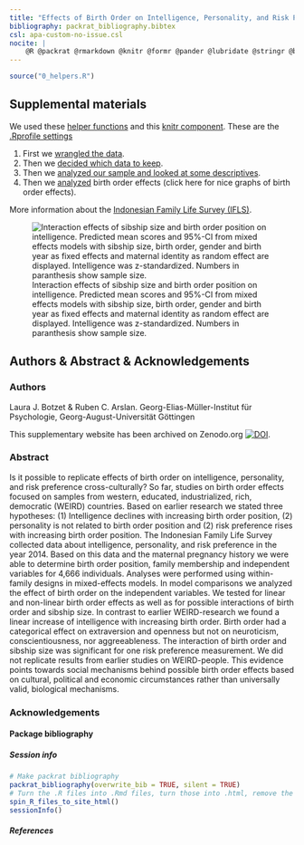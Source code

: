 ```yaml
---
title: "Effects of Birth Order on Intelligence, Personality, and Risk Preference in an Indonesian Sample"
bibliography: packrat_bibliography.bibtex
csl: apa-custom-no-issue.csl
nocite: |
    @R @packrat @rmarkdown @knitr @formr @pander @lubridate @stringr @broom @effects @ggplot2 @tidyr @dplyr @formatR @devtools @haven @GPArotation @psych @lavaan @Hmisc @plyr @apaTables @lme4 @lmerTest @forcats @cowplot @gridExtra
---
```




```r
source("0_helpers.R")
```

<div class="row">

<div class="col-md-5">

## Supplemental materials
We used these [helper functions](0_helpers.html) and 
this [knitr component](_test_outcome.html). These are the [.Rprofile settings](.Rprofile.html)

1. First we [wrangled the data](1_data_import.html).
2. Then we [decided which data to keep](2_inclusion.html).
3. Then we [analyzed our sample and looked at some descriptives](3_sample_analyses.html).
4. Then we [analyzed](4_analyses.html) birth order effects (click here for nice graphs of birth order effects).

More information about the [Indonesian Family Life Survey (IFLS)](http://www.rand.org/labor/FLS/IFLS.html).

</div>

<div class="col-md-6 col-md-offset-1">
![Interaction effects of sibship size and birth order position on intelligence. Predicted mean scores and 95%-CI from mixed effects models with sibship size, birth order, gender and birth year as fixed effects and maternal identity as random effect are displayed. Intelligence was z-standardized. Numbers in paranthesis show sample size.](4_analyses_files/figure-html/unnamed-chunk-51-1.png)
</div>

</div>
<div class="clearfix"></div>

## Authors & Abstract & Acknowledgements {.tabset .tabset-sticky}

### Authors
Laura J. Botzet & Ruben C. Arslan.
Georg-Elias-Müller-Institut für Psychologie, Georg-August-Universität Göttingen

This supplementary website has been archived on Zenodo.org [![DOI]()]().


### Abstract

Is it possible to replicate effects of birth order on intelligence, personality, and risk preference cross-culturally? So far, studies on birth order effects focused on samples from western, educated, industrialized, rich, democratic (WEIRD) countries. Based on earlier research we stated three hypotheses: (1) Intelligence declines with increasing birth order position, (2) personality is not related to birth order position and (2) risk preference rises with increasing birth order position. The Indonesian Family Life Survey collected data about intelligence, personality, and risk preference in the year 2014. Based on this data and the maternal pregnancy history we were able to determine birth order position, family membership and independent variables for 4,666 individuals. Analyses were performed using within-family designs in mixed-effects models. In model comparisons we analyzed the effect of birth order on the independent variables. We tested for linear and non-linear birth order effects as well as for possible interactions of birth order and sibship size. In contrast to earlier WEIRD-research we found a linear increase of intelligence with increasing birth order. Birth order had a categorical effect on extraversion and openness but not on neuroticism, conscientiousness, nor aggreeableness. The interaction of birth order and sibship size was significant for one risk preference measurement. We did not replicate results from earlier studies on WEIRD-people. This evidence points towards social mechanisms behind possible birth order effects based on cultural, political and economic circumstances rather than universally valid, biological mechanisms.

### Acknowledgements {.active}


#### Package bibliography {.tabset .tabset-sticky}

##### Session info
```r
# Make packrat bibliography
packrat_bibliography(overwrite_bib = TRUE, silent = TRUE)
# Turn the .R files into .Rmd files, turn those into .html, remove the .Rmd files
spin_R_files_to_site_html()
sessionInfo()
```

##### References {.active}



